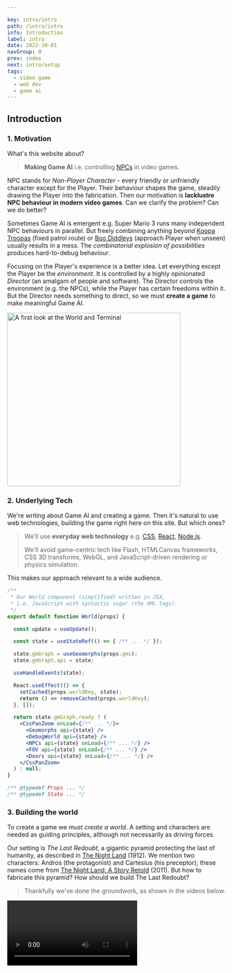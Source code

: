 ```yaml
---

key: intro/intro
path: /intro/intro
info: Introduction
label: intro
date: 2022-10-01
navGroup: 0
prev: index
next: intro/setup
tags:
  - video game
  - web dev
  - game ai
---
```



## Introduction

### 1. Motivation

What's this website about?

> **Making Game AI** i.e. controlling [NPCs](https://en.wikipedia.org/wiki/Non-player_character) in video games.

NPC stands for _Non-Player Character_ - 
every friendly or unfriendly character except for the Player.
Their behaviour shapes the game, steadily drawing the Player into the fabrication.
Then our motivation is **lacklustre NPC behaviour in modern video games**.
Can we clarify the problem?
Can we do better?

Sometimes Game AI is emergent
e.g. Super Mario 3 runs many independent NPC behaviours in parallel.
But freely combining anything beyond [Koopa Troopas](https://en.wikipedia.org/wiki/Koopa_Troopa) (fixed patrol route) or [Boo Diddleys](https://en.wikipedia.org/wiki/Boo_(character)) (approach Player when unseen) usually results in a mess.
The _combinatorial explosion of possibilities_ produces hard-to-debug behaviour.

Focusing on the Player's experience is a better idea.
Let everything except the Player be the _environment_.
It is controlled by a highly opinionated _Director_ (an amalgam of people and software).
The Director controls the environment (e.g. the NPCs), while the Player has certain freedoms within it.
But the Director needs something to direct,
so we must **create a game** to make meaningful Game AI.

<Image
  src="/pics/demo-pic-1.png"
  title="A sneak peek"
  alt="A first look at the World and Terminal"
  height="400"
  loading="lazy"
/>


### 2. Underlying Tech

We're writing about Game AI and creating a game.
Then it's natural to use web technologies, building the game right here on this site.
But which ones?

> We'll use **everyday web technology** e.g. [CSS](https://en.wikipedia.org/wiki/CSS), [React](https://en.wikipedia.org/wiki/React_(JavaScript_library)#Functional_components), [Node.js](https://en.wikipedia.org/wiki/Node.js).
>
> We'll avoid game-centric tech like Flash, HTMLCanvas frameworks, CSS 3D transforms, WebGL,
> and JavaScript-driven rendering or physics simulation.

This makes our approach relevant to a wide audience.

```jsx
/**
 * Our World component (simplified) written in JSX,
 * i.e. JavaScript with syntactic sugar (the XML tags).
 */
export default function World(props) {

  const update = useUpdate();

  const state = useStateRef(() => { /** ... */ });

  state.gmGraph = useGeomorphs(props.gms);
  state.gmGraph.api = state;

  useHandleEvents(state);

  React.useEffect(() => {
    setCached(props.worldKey, state);
    return () => removeCached(props.worldKey);
  }, []);

  return state.gmGraph.ready ? (
    <CssPanZoom onLoad={/** ... */}>
      <Geomorphs api={state} />
      <DebugWorld api={state} />
      <NPCs api={state} onLoad={/** ... */} />
      <FOV api={state} onLoad={/** ... */} />
      <Doors api={state} onLoad={/** ... */} />
    </CssPanZoom>
  ) : null;
}

/** @typedef Props ... */
/** @typedef State ... */

```


### 3. Building the world

To create a game we must _create a world_.
A setting and characters are needed as guiding principles,
although not necessarily as driving forces.

Our setting is _The Last Redoubt_, a gigantic pyramid protecting the last of humanity, as described in [The Night Land](https://en.wikipedia.org/wiki/The_Night_Land) (1912).
We mention two characters: Andros (the protagonist) and Cartesius (his preceptor);
these names come from [The Night Land, A Story Retold](https://en.wikipedia.org/wiki/The_Night_Land#Pastiche,_homages_and_sequels) (2011).
But how to fabricate this pyramid?
How should we build The Last Redoubt?

> Thankfully we've done the groundwork, as shown in the videos below.

<Video videoKey="intro-first-videos" />

<aside title="starship-geomorphs">

  The graphics above depict Geomorph 301 (a.k.a. _Bridge_) from Robert Pearce's [Starship Geomorphs 2.0](http://travellerrpgblog.blogspot.com/2018/10/the-starship-geomorphs-book-if-finally.html).
  We've recreated it using 9 of his [Starship Symbols](http://travellerrpgblog.blogspot.com/2020/08/starship-symbols-book.html),
  available as PNGs thanks to [Eric Smith](http://ericbsmith.no-ip.org/geomorphs/).
  These wonderful assets provide one of the foundation stones upon which our game is built.

</aside>

It is worth taking the time to make some observations about the above videos.

> **The game has a birdseye viewpoint**.
> Avoiding game-centric tech rules out 3D graphics (except perhaps isometric).

> **The Player moves by navigating the [navmesh](https://en.wikipedia.org/wiki/Navigation_mesh#:~:text=A%20navigation%20mesh%2C%20or%20navmesh,video%20game%20AI%20in%202000.), opening nearby doors**.
> Mouse clicks are converted into world coordinates.
> Doors are styled clickable [divs](https://developer.mozilla.org/en-US/docs/Web/API/HTMLDivElement).

> **The Player interacts via mouse clicks or touches**.
> Websites rarely use keyboard controls.

> **The Player is _situated_ with limited visual range**.
> We use two copies of the [same PNG](/geomorph/g-301--bridge.png "@new-tab") (one atop the other).
> The top one is inverted ([CSS filter](https://developer.mozilla.org/en-US/docs/Web/CSS/filter)) and masked ([CSS clip-path](https://developer.mozilla.org/en-US/docs/Web/CSS/clip-path)).

The camera ([CSS transforms](https://developer.mozilla.org/en-US/docs/Web/CSS/transform)) further restricts what can be seen, although we can peek by panning and zooming.
These points are illustrated below.

<Carousel
  baseSrc="/pics/intro-carousel/"
  height={450}
  breakpoints={{
    300: {
      slidesPerView: 1,
    },
    450: {
      slidesPerView: 2,
    },
    900: {
      slidesPerView: 3,
    },
  }}
  items={[
    { src: 'birdseye.png', label: 'Birdseye Viewpoint' },
    { src: 'open-nearby-door.png', label: 'Open door via click/touch' },
    { src: 'click-navmesh.png', label: 'Click navmesh to walk' },
    { src: 'enter-door.png', label: 'Entering door changes view'},
    { src: 'can-go-round-corners.png', label: 'Navigate around corners' },
    { src: 'open-door-see-more.png', label: 'Open door & see more' },
    { src: 'pan-zoom-see-more.png', label: 'Pan-zoom to peek' },
  ]}
/>

So our approach uses [everyday web dev tech](#index--2.-underlying-tech) as promised.
We'll interact with the real McCoy in the next section.
For those itching to see how it is built, check out [this CodeSandbox](https://codesandbox.io/s/tty-world-1-0s9wfl?file=/src/index.js "@new-tab").


### 4. Directing the world

We've made good progress towards _building_ a world.
But what about _directing it_?

<aside title="recall-our-motivation">

Recall our motivation i.e. understanding and improving Game AI.
Rather than providing independent parallel systems,
we'll intentionally modify the Player's experience, e.g.

- Spawn enemy when Player walks through 3 doors.
- Build tension by showing enemies at fringes of vision.
- Tempt Player to particular area and ambush them.
- Indicate room purpose via ghostly replay.
- Orchestrate enemy search party.

</aside>

The [videos above](#intro-first-videos) show a [_terminal_](https://xtermjs.org/ "@new-tab") (the black window with mostly green text).
We can type commands and press enter to run them.
Commands are parsed using the excellent [mvdan-sh](https://www.npmjs.com/package/mvdan-sh),
and then interpreted by our own specially written interpreter.
Collectively they convert POSIX-like commands into JavaScript and execute it.

<!-- > If Game AI (NPC behaviour) is the interaction between the Director (human-software amalgam) and the Player, -->
> Then the **Director directs by running commands in one or more terminals**.
>
> These commands may include scripts and long-running processes.


An extended example:

<Carousel
  height={220}
  pagination={{ clickable: true }}
  items={[
    <>
      <p>
        Try clicking <i>interact</i> below.
      </p>
      <p>
        After a few lines, you'll see repetitions <b>polling for cached query</b>{' '}
        (if not, click reset <Icon icon="refresh" small inline />).
        Clicking disable <Icon icon="cross-circle" small inline />,
        you'll see <b>paused session</b> and the <i>interact</i> button returns.
      </p>
    </>
    ,
    <p>
      Press <i>interact</i> again, and this time click on the 2nd tab.
      You'll see the world from the videos, we suggest you have a play around.
    </p>
    ,
    <p>
      Finally return to the 1st tab and scroll to the top.
    </p>
  ]}
/>

<Tabs
  id="intro-1"
  initEnabled={false}
  height={500}
  tabs={[
    [
      {
          type: 'terminal',
          filepath: 'intro-tty-1',
          env: { WORLD_KEY: 'intro-world-1', PROFILE: profileLookup['profile-1-a']() },
      },
      { type: 'component', filepath: 'intro-world-1' },
    ],
  ]}
  initHorizontal
  // persistLayout
/>

Let's try to understand some of the lines above.

| Line | Info |
| --- | ----------- |
| <InlineUniCode>ℹ️</InlineUniCode>`  Running /home/PROFILE` | The absolute path <InlineCode>/home/PROFILE</InlineCode> refers to a string (the terminal's initialisation script). Try typing it into the terminal, or click and paste (easier on a mobile). |
| `source /etc/util-1` | The 1st line of the string at `/home/PROFILE`. This command executes the string at <InlineCode>/etc/util-1</InlineCode> which defines util functions. |
| `source /etc/game-1` | From `/home/PROFILE`, <InlineCode>/etc/game-1</InlineCode> defines game-related functions. List all functions via <InlineCode>declare</InlineCode>. Those with a dev console can <InlineCode>declare \| log</InlineCode>. |
| `awaitWorld` | From `/home/PROFILE`, this command awaits a world whose identifier is the string at <InlineCode>/home/WORLD_KEY</InlineCode>. While polling it sends lines, as we saw. |

  What about the rest of `/home/PROFILE`?

  It spawns Andros, sets him as the Player,
  and finally initiates 3 long-running background processes.
  That is,
  (a) the camera tracks Andros,
  (b) clicking the navmesh makes him walk,
  (c) clicking outside the navmesh makes him turn.

<aside title="js-shell">

  Our [shell](https://en.wikipedia.org/wiki/Shell_(computing)#Command-line_shells) wraps JavaScript in a Command Line Interface.
  The central entities in JavaScript are **values** (primitive or object) rather than files.
  Each terminal has an associated root object where
  e.g. `root.home.PROFILE` is a string defining the initialisation script.

</aside>

We've recorded the above example on desktop and mobile.

<Video videoKey="intro-world-tty-videos" />


### 5. Finished product

Game developers are prone to a particular disease.
They try to make a game but create a _game engine_ instead.
Years of effort with zero result.
Thankfully, our driving force is _Game AI_ rather than releasing a game.
We'll publish the process step-by-step right here.
It is relevant to a wide audience: web developers and also video game enthusiasts.

No one knows how to study Game AI abstractly.
It rarely overlaps with the academic subject _Artificial Intelligence_.
But we shouldn't forget
(a) the [Turing Test](https://en.wikipedia.org/wiki/Computing_Machinery_and_Intelligence) was originally a gender-bending party game,
(b) providing believable NPC behaviour is analogous to winning this game.
This doesn't mean we are solving a problem of similar difficulty!
The Turing Test handles _arbitrary_ textual input,
whereas all existing implementations of believable NPC behaviour deal with very specific situations.

Lacking an abstract approach,
we know no alternative other than embedding into a video game.

> So what's our game going to be?

| | |
| --- | ----------- |
| **Setting** | A gargantuan pyramid housing the last of humanity, millions of years after the Sun has died. This structure is known as [The Last Redoubt](https://en.wikipedia.org/wiki/The_Night_Land). |
| **Storyline** | Andros must help defend the pyramid against invaders: _mental effluents_ and _unnatural incarnations_ who've broken through the Air Clog. |
| **Influences** | <InnerTable><><>[The Night Land](https://en.wikipedia.org/wiki/The_Night_Land "@new-tab")</><>An early sci-fi story (1912).</></><><>[Theravada Buddhism](https://en.wikipedia.org/wiki/Theravada "@new-tab")</><>The religion of the last of humanity.</></><><>[Teleglitch](https://en.wikipedia.org/wiki/Teleglitch "@new-tab")</><>Top-down survival-horror roguelike.</></><><>[Fallout 1, 2](https://en.wikipedia.org/wiki/Fallout_(video_game) "@new-tab")</><>Oblique turn-based RPGs.</></><><>[GTA 1, 2](https://en.wikipedia.org/wiki/Grand_Theft_Auto_(video_game) "@new-tab")</><>Top-down open-world action games.</></></InnerTable> |

<aside title="game-influences">

Teleglitch (2013) provides a strong influence.
The protagonist must escape a military base.
Levels are randomly generated by connecting "modules".
The top-down line-of-sight view also provides inspiration.

Fallout 1 & 2 and GTA 1 & 2 are breathtakingly brilliant open-world games from the late 90s.
They'll serve as reference points and sources of inspiration.

</aside>

We expect to continually alternate between exposition and Game AI development.
But we mustn't meander too much or we'll get lost.
Then a level or scenario (part of a level) should be kept in mind whenever we develop Game AI.

> **First level outline**.
>
> Andros has just travelled through the first 1000 cities.
> Cartesius encourages him to ordain into the 320 temples of the Upper Pyramid.
> Andros and the other Novices begin by learning certain
> hidden knowledge concerning the Watchers.

<aside>

Articles up next:
- **Setup** -- _how we built what we've built_.
- **JS CLI** -- _introducing our online JavaScript Command Line Interface_.
- **Baby steps** -- _applying the JS CLI to Game AI_.

</aside>

<Comments
  id="comments"
  term="/intro"
/>
